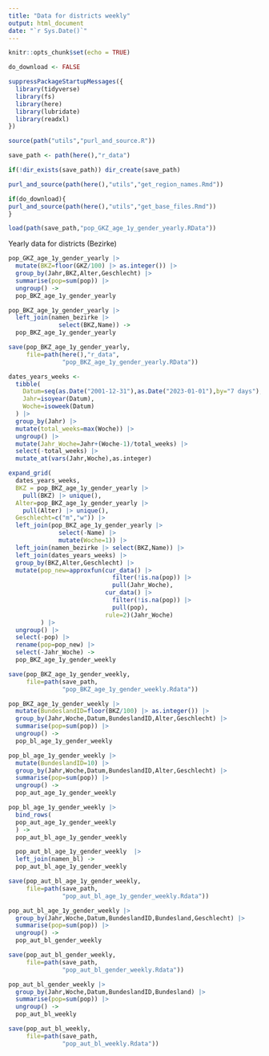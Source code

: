 ```yaml
---
title: "Data for districts weekly"
output: html_document
date: "`r Sys.Date()`"
---
```


```r
knitr::opts_chunk$set(echo = TRUE)
```

```r
do_download <- FALSE
```


```r
suppressPackageStartupMessages({
  library(tidyverse)
  library(fs)
  library(here)
  library(lubridate)
  library(readxl)
})
```

```r
source(path("utils","purl_and_source.R"))
```

```r
save_path <- path(here(),"r_data")
```

```r
if(!dir_exists(save_path)) dir_create(save_path)
```

```r
purl_and_source(path(here(),"utils","get_region_names.Rmd"))
```


```r
if(do_download){
purl_and_source(path(here(),"utils","get_base_files.Rmd"))
}
```

```r
load(path(save_path,"pop_GKZ_age_1y_gender_yearly.RData"))
```

Yearly data for districts (Bezirke)

```r
pop_GKZ_age_1y_gender_yearly |>
  mutate(BKZ=floor(GKZ/100) |> as.integer()) |>
  group_by(Jahr,BKZ,Alter,Geschlecht) |>
  summarise(pop=sum(pop)) |>
  ungroup() ->
  pop_BKZ_age_1y_gender_yearly
```

```r
pop_BKZ_age_1y_gender_yearly |>
  left_join(namen_bezirke |>
              select(BKZ,Name)) ->
  pop_BKZ_age_1y_gender_yearly
```

```r
save(pop_BKZ_age_1y_gender_yearly,
     file=path(here(),"r_data",
               "pop_BKZ_age_1y_gender_yearly.RData"))  
```



```r
dates_years_weeks <-
  tibble(
    Datum=seq(as.Date("2001-12-31"),as.Date("2023-01-01"),by="7 days"),
    Jahr=isoyear(Datum),
    Woche=isoweek(Datum)
  ) |>
  group_by(Jahr) |>
  mutate(total_weeks=max(Woche)) |>
  ungroup() |>
  mutate(Jahr_Woche=Jahr+(Woche-1)/total_weeks) |>
  select(-total_weeks) |>
  mutate_at(vars(Jahr,Woche),as.integer)
```

```r
expand_grid(
  dates_years_weeks,
  BKZ = pop_BKZ_age_1y_gender_yearly |>
    pull(BKZ) |> unique(),
  Alter=pop_BKZ_age_1y_gender_yearly |>
    pull(Alter) |> unique(),
  Geschlecht=c("m","w")) |> 
  left_join(pop_BKZ_age_1y_gender_yearly |>
              select(-Name) |>
              mutate(Woche=1)) |>
  left_join(namen_bezirke |> select(BKZ,Name)) |>
  left_join(dates_years_weeks) |>
  group_by(BKZ,Alter,Geschlecht) |>
  mutate(pop_new=approxfun(cur_data() |> 
                             filter(!is.na(pop)) |> 
                             pull(Jahr_Woche),
                           cur_data() |> 
                             filter(!is.na(pop)) |> 
                             pull(pop),
                           rule=2)(Jahr_Woche)
         ) |>
  ungroup() |>
  select(-pop) |>
  rename(pop=pop_new) |>
  select(-Jahr_Woche) ->
  pop_BKZ_age_1y_gender_weekly
```




```r
save(pop_BKZ_age_1y_gender_weekly,
     file=path(save_path,
               "pop_BKZ_age_1y_gender_weekly.Rdata"))
```



```r
pop_BKZ_age_1y_gender_weekly |> 
  mutate(BundeslandID=floor(BKZ/100) |> as.integer()) |>
  group_by(Jahr,Woche,Datum,BundeslandID,Alter,Geschlecht) |>
  summarise(pop=sum(pop)) |>
  ungroup() ->
  pop_bl_age_1y_gender_weekly   
```

```r
pop_bl_age_1y_gender_weekly |> 
  mutate(BundeslandID=10) |>
  group_by(Jahr,Woche,Datum,BundeslandID,Alter,Geschlecht) |>
  summarise(pop=sum(pop)) |>
  ungroup() ->
  pop_aut_age_1y_gender_weekly 
```

```r
pop_bl_age_1y_gender_weekly |>
  bind_rows(
  pop_aut_age_1y_gender_weekly 
  ) -> 
  pop_aut_bl_age_1y_gender_weekly  
```


```r
  pop_aut_bl_age_1y_gender_weekly  |>
  left_join(namen_bl) ->
  pop_aut_bl_age_1y_gender_weekly
```

```r
save(pop_aut_bl_age_1y_gender_weekly,
     file=path(save_path,
               "pop_aut_bl_age_1y_gender_weekly.Rdata"))
```

```r
pop_aut_bl_age_1y_gender_weekly |>
  group_by(Jahr,Woche,Datum,BundeslandID,Bundesland,Geschlecht) |>
  summarise(pop=sum(pop)) |>
  ungroup() ->
  pop_aut_bl_gender_weekly
```

```r
save(pop_aut_bl_gender_weekly,
     file=path(save_path,
               "pop_aut_bl_gender_weekly.Rdata"))
```


```r
pop_aut_bl_gender_weekly |>
  group_by(Jahr,Woche,Datum,BundeslandID,Bundesland) |>
  summarise(pop=sum(pop)) |>
  ungroup() ->
  pop_aut_bl_weekly
```


```r
save(pop_aut_bl_weekly,
     file=path(save_path,
               "pop_aut_bl_weekly.Rdata"))
```